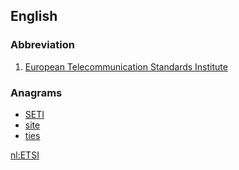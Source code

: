 {{also|etsi}}
==English==

===Abbreviation===
{{rfc-header|Abbreviation}}
{{head|en|abbreviation}}

# [[w:European Telecommunication Standards Institute|European Telecommunication Standards Institute]]

===Anagrams===
* [[SETI#English|SETI]]
* [[site#English|site]]
* [[ties#English|ties]]

[[nl:ETSI]]